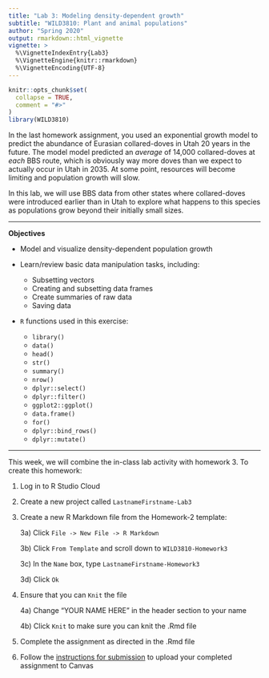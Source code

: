 ```yaml
---
title: "Lab 3: Modeling density-dependent growth"
subtitle: "WILD3810: Plant and animal populations"
author: "Spring 2020"
output: rmarkdown::html_vignette
vignette: >
  %\VignetteIndexEntry{Lab3}
  %\VignetteEngine{knitr::rmarkdown}
  %\VignetteEncoding{UTF-8}
---
```


```r
knitr::opts_chunk$set(
  collapse = TRUE,
  comment = "#>"
)
library(WILD3810)
```

In the last homework assignment, you used an exponential growth model to predict the abundance of Eurasian collared-doves in Utah 20 years in the future. The model model predicted an *average* of 14,000 collared-doves at *each* BBS route, which is obviously way more doves than we expect to actually occur in Utah in 2035. At some point, resources will become limiting and population growth will slow.  

In this lab, we will use BBS data from other states where collared-doves were introduced earlier than in Utah to explore what happens to this species as populations grow beyond their initially small sizes. 

***
**Objectives**

* Model and visualize density-dependent population growth 

* Learn/review basic data manipulation tasks, including:  
    + Subsetting vectors
    + Creating and subsetting data frames
    + Create summaries of raw data
    + Saving data
  
  
* `R` functions used in this exercise:  
    + `library()`
    + `data()`
    + `head()`
    + `str()`
    + `summary()`
    + `nrow()`
    + `dplyr::select()`
    + `dplyr::filter()`
    + `ggplot2::ggplot()`
    + `data.frame()`
    + `for()`
    + `dplyr::bind_rows()`
    + `dplyr::mutate()`
    
***

This week, we will combine the in-class lab activity with homework 3. To create this homework:

1) Log in to R Studio Cloud

2) Create a new project called `LastnameFirstname-Lab3`

3) Create a new R Markdown file from the Homework-2 template:

    3a) Click `File -> New File -> R Markdown`  
    
    3b) Click `From Template` and scroll down to `WILD3810-Homework3`  
    
    3c) In the `Name` box, type `LastnameFirstname-Homework3`  
    
    3d) Click `Ok`

4) Ensure that you can `Knit` the file

    4a) Change "YOUR NAME HERE" in the header section to your name  
    
    4b) Click `Knit` to make sure you can knit the .Rmd file  
    
5) Complete the assignment as directed in the .Rmd file

6) Follow the [instructions for submission](https://rushinglab.github.io/WILD3810/articles/homework.html) to upload your completed assignment to Canvas



